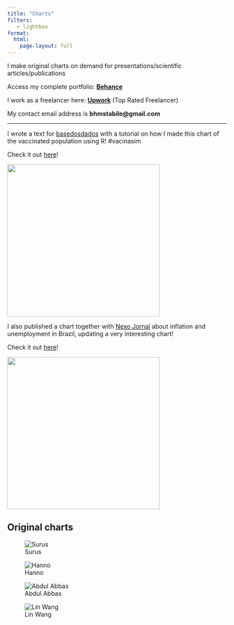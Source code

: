 ```yaml
---
title: "Charts"
filters:
   - lightbox
format: 
  html:
    page-layout: full
---
```


I make original charts on demand for presentations/scientific articles/publications

Access my complete portfolio: [**Behance**](https://www.behance.net/gallery/136021485/Data-Visualization-Portfolio)

I work as a freelancer here: [**Upwork**](https://www.upwork.com/freelancers/~01b609b6016a32f6c6) (Top Rated Freelancer)

My contact email address is **bhmstabile\@gmail.com**

------------------------------------------------------------------------

I wrote a text for [basedosdados](https://basedosdados.org/) with a tutorial on how I made this chart of the vaccinated population using R! #vacinasim

Check it out [here](https://medium.com/basedosdados/analisando-dados-de-vacina%C3%A7%C3%A3o-contra-covid-19-com-a-bd-49fe3db8c7f4)!

![](figures/charts-vaccines.png){fig-align="center" width="350" .lightbox}

I also published a chart together with [Nexo Jornal](nexojornal.com.br/) about inflation and unemployment in Brazil, updating a very interesting chart!

Check it out [here](https://www.nexojornal.com.br/grafico/2022/05/16/Infla%C3%A7%C3%A3o-e-desemprego-batem-recorde-e-passam-de-10-no-Brasil)!

![](figures/charts-nexo.png){fig-align="center" width="350" .lightbox}

## Original charts

::: {layout-ncol="2"}
![Surus](figures/charts/density-nfl.png){.lightbox group="my-gallery"}

![Hanno](figures/charts/scatter-nfl.png){.lightbox group="my-gallery"}

![Abdul Abbas](abdul-abbas.png)

![Lin Wang](lin-wang.png)
:::
